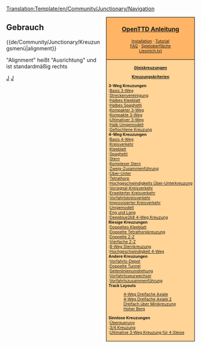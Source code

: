 <noinclude>[[Translation:Template/en/Community/Junctionary/Navigation]]</noinclude><noinclude></noinclude><div style="float:right; padding-left:12px; background:#ffffff;">
<div style="border:1px solid #000000; background:#ffb466; padding:5px; -moz-border-radius-topleft:5px; -moz-border-radius-topright:5px; font-size: 12pt;">
<center><strong><font size="3">[[de/Manual/Main Page|OpenTTD Anleitung]]</font></strong></center>
<div style="font-size: 8pt; text-align: center;">
[[de/Manual/Installation|Installation]] &middot; 
[[de/Manual/Tutorial/Tutorial|Tutorial]]<br />
[[de/Archive/Community/FAQ|FAQ]] &middot; 
[[de/Manual/Spieloberfläche|Spieloberfläche]]<br />
[[de/Liesmich.txt|Liesmich.txt]]
</div>
</div>
<div style="border:1px solid black; border-top-width: 0px; background:#ffd496; padding:5px; -moz-border-radius-bottomleft:5px; -moz-border-radius-bottomright:8px; font-size: 8pt;">

<center>'''[[de/Community/Junctionary/Main Page|Gleiskreuzungen]]'''</center>
<center>'''[[de/Community/Junctionary/Kreuzungskriterien|Kreuzungskriterien]]'''</center>

'''3-Weg Kreuzungen'''<br>
:[[de/Community/Junctionary/Basis 3-Wege Kreuzung|Basis 3-Weg]]<br>
:[[de/Community/Junctionary/Streckenvereinigung|Streckenvereinigung]]<br>
:[[de/Community/Junctionary/Halbe Kleeblattkreuzung|Halbes Kleeblatt]]<br>
:[[de/Community/Junctionary/Halbe Spaghettikreuzung|Halbes Spaghetti]]<br>
:[[de/Community/Junctionary/Kompakte 3-Weg Kreuzung|Kompakter 3-Weg]]<br>
:[[de/Community/Junctionary/Kompakte 3-Weg Zweig-Zusammenführungskreuzung|Kompakte 3-Weg ]]<br>
:[[de/Community/Junctionary/Ultimative 3-Weg Kreuzung|Ultimativer 3-Weg]]<br>
:[[de/Community/Junctionary/Halb Umgemodelt|Halb Umgemodelt]]<br>
:[[de/Community/Junctionary/Geflochtene Kreuzung|Geflochtene Kreuzung]]<br>

'''4-Weg Kreuzungen'''<br>
:[[de/Community/Junctionary/Basis 4-Wege Kreuzung|Basis 4-Weg]]<br>
:[[de/Community/Junctionary/Kreisverkehr|Kreisverkehr]]<br>
:[[de/Community/Junctionary/Kleeblatt|Kleeblatt]]<br>
:[[de/Community/Junctionary/Spaghetti|Spaghetti]]<br>
:[[de/Community/Junctionary/Sternkreuzung|Stern]]<br>
:[[de/Community/Junctionary/Komplexe Sternkreuzung|Komplexer Stern]]<br>
:[[de/Community/Junctionary/4-Weg Zweig-Zusammenführungskreuzung|Zweig-Zusammenführung]]<br>
:[[de/Community/Junctionary/Über-Unter Kreuzung|Über-Unter]]<br>
:[[de/Community/Junctionary/Tetrathorp-Kreuzung|Tetrathorp]]<br>
:[[de/Community/Junctionary/Hochgeschwindigkeits Über-Unterkreuzung|Hochgeschwindigkeits Über-Unterkreuzung]]<br>
:[[de/Community/Junctionary/Vorsignal-Kreisverkehr|Vorsignal-Kreisverkehr]]<br>
:[[de/Community/Junctionary/Erweiterter Kreisverkehr|Erweiterter Kreisverkehr]]<br>
:[[de/Community/Junctionary/Vorfahrtskreisverkehr|Vorfahrtskreisverkehr]]<br>
:[[de/Community/Junctionary/Verbesserter Kreisverkehr|Improvisierter Kreisverkehr]]<br>
:[[de/Community/Junctionary/Umgemodelt|Umgemodelt]]<br>
:[[de/Community/Junctionary/Eng und Lang|Eng und Lang]]<br>
:[[de/Community/Junctionary/Deepblue2k8 4-Weg Kreuzung|Deepblue2k8 4-Weg Kreuzung]]<br>

'''Riesige Kreuzungen'''<br>
:[[de/Community/Junctionary/Doppeltes Kleeblatt|Doppeltes Kleeblatt]]<br>
:[[de/Community/Junctionary/Doppelte Tetrathorpkreuzung|Doppelte Tetrathorpkreuzung]]<br>
:[[de/Community/Junctionary/Doppelte Zweig-Zusammenführungskreuzung|Doppelte Z-Z]]<br>
:[[de/Community/Junctionary/Vierfache Zweig-Zusammenführungskreuzung|Vierfache Z-Z]]<br>
:[[de/Community/Junctionary/8-Weg Sternkreuzung|8-Weg Sternkreuzung]]<br>
:[[de/Community/Junctionary/Hochgeschwindigkeit 4-Weg|Hochgeschwindigkeit 4-Weg]]<br>

'''Andere Kreuzungen'''<br>
:[[de/Manual/Zugdepot bauen#erweiterte-depotkonfigurationen|Vorfahrts-Depot]]<br>
:[[de/Community/Junctionary/Doppelte Tunnel|Doppelte Tunnel]]<br>
:[[de/Seitenlinienumdrehung|Seitenlinienumdrehung]]<br>
:[[de/Community/Junctionary/Vorfahrtsspurwechsel|Vorfahrtsspurwechsel]]<br>
:[[de/Community/Junctionary/Vorfahrtszusammenführung|Vorfahrtszusammenführung]]<br>

'''Track Layouts'''
:[[de/Community/Junctionary/4-Weg Dreifache Axiale|4-Weg Dreifache Axiale]]<br>
:[[de/Community/Junctionary/4-Weg Dreifache Axiale 2|4-Weg Dreifache Axiale 2]]<br>
:[[de/Community/Junctionary/Dreifach über Minikreuzung|Dreifach über Minikreuzung]]<br>
:[[de/Community/Junctionary/Hoher Berg|Hoher Berg]]<br>

'''Sinnlose Kreuzungen'''<br>
:[[de/Community/Junctionary/Überquerungskreuzung|Überquerung]]<br>
:[[de/Community/Junctionary/4 Kreuzung|3/4 Kreuzung]]<br>
:[[de/Community/Junctionary/Ultimative 3-Weg Kreuzung für 4 Gleise|Ultimative 3-Weg Kreuzung für 4 Gleise]]<br>

</div>
</div>
<noinclude>


==Gebrauch==
<nowiki>{{de/Community/Junctionary/Kreuzungsmenü|alignment}}</nowiki>

"Alignment" heißt "Ausrichtung" und ist standardmäßig rechts
[[Category:en/Templates|J]][[Category:en/Navigation|J]]
</noinclude>